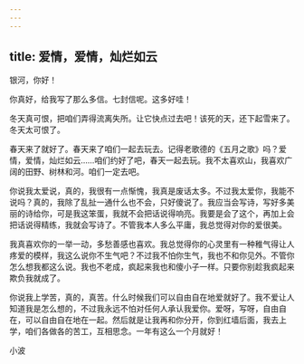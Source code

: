 ```yaml
---
---
---
```

title: 爱情，爱情，灿烂如云
---

银河，你好！

你真好，给我写了那么多信。七封信呢。这多好哇！

冬天真可恨，把咱们弄得流离失所。让它快点过去吧！该死的天，还下起雪来了。冬天太可恨了。

春天来了就好了。春天来了咱们一起去玩去。记得老歌德的《五月之歌》吗？爱情，爱情，灿烂如云……咱们约好了吧，春天一起去玩。我不太喜欢山，我喜欢广阔的田野、树林和河。咱们一定去吧。

你说我太爱说，真的，我很有一点惭愧，我真是废话太多。不过我太爱你，我能不说吗？真的，我除了乱扯一通什么也不会，只好傻说了。我应当会写诗，写好多美丽的诗给你，可是我这笨蛋，我就不会把话说得响亮。我要是会了这个，再加上会把话说得精练，我就会写诗了。不管我本人多么平庸，我总觉得对你的爱很美。

我真喜欢你的一举一动，多愁善感也喜欢。我总觉得你的心灵里有一种稚气得让人疼爱的模样，我这么说你不生气吧？不过我不怕你生气，我也不和你见外。不管你怎么想我都这么说。我也不老成，疯起来我也和傻小子一样。只要你别趁我疯起来欺负我就成了。

你说我上学苦，真的，真苦。什么时候我们可以自由自在地爱就好了。我不爱让人知道我是怎么想的，不过我永远不怕对任何人承认我爱你。爱呀，写呀，自由自在，可以自由自在地在一起。然后就是让我再和你分开，你到红墙后面，我去上学，咱们各做各的苦工，互相思念。一年有这么一个月就好！

小波